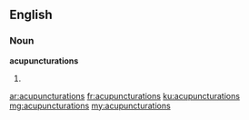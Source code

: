 ==English==

===Noun===
'''acupuncturations'''

# {{plural of|acupuncturation}}

[[ar:acupuncturations]]
[[fr:acupuncturations]]
[[ku:acupuncturations]]
[[mg:acupuncturations]]
[[my:acupuncturations]]